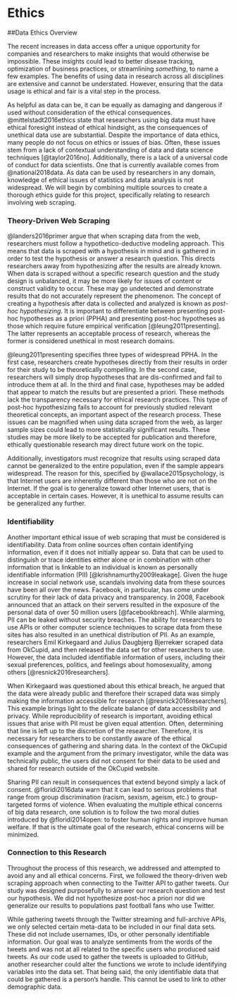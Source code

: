 # Ethics {#ethics}

##Data Ethics Overview

The recent increases in data access offer a unique opportunity for companies and researchers to make insights that would otherwise be impossible. These insights could lead to better disease tracking, optimization of business practices, or streamlining _something_, to name a few examples. The benefits of using data in research across all disciplines are extensive and cannot be understated. However, ensuring that the data usage is ethical and fair is a vital step in the process. 

As helpful as data can be, it can be equally as damaging and dangerous if used without consideration of the ethical consequences. @mittelstadt2016ethics state that researchers using big data must have ethical foresight instead of ethical hindsight, as the consequences of unethical data use are substantial. Despite the importance of data ethics, many people do not focus on ethics or issues of bias. Often, these issues stem from a lack of contextual understanding of data and data science techniques [@taylor2016no]. Additionally, there is a lack of a universal code of conduct for data scientists. One that is currently available comes from @national2018data. As data can be used by researchers in any domain, knowledge of ethical issues of statistics and data analysis is not widespread. We will begin by combining multiple sources to create a thorough ethics guide for this project, specifically relating to research involving web scraping. 

### Theory-Driven Web Scraping

@landers2016primer argue that when scraping data from the web, researchers must follow a hypothetico-deductive modeling approach. This means that data is scraped with a hypothesis in mind and is gathered in order to test the hypothesis or answer a research question. This directs researchers away from hypothesizing after the results are already known. When data is scraped without a specific research question and the study design is unbalanced, it may be more likely for issues of content or construct validity to occur. These may go undetected and demonstrate results that do not accurately represent the phenomenon. The concept of creating a hypothesis after data is collected and analyzed is known as *post-hoc hypothesizing*. It is important to differentiate between presenting post-hoc hypotheses as a priori (PPHA) and presenting post-hoc hypotheses as those which require future empirical verification [@leung2011presenting]. The latter represents an acceptable process of research, whereas the former is considered unethical in most research domains.

@leung2011presenting specifies three types of widespread PPHA. In the first case, researchers create hypotheses directly from their results in order for their study to be theoretically compelling. In the second case, researchers will simply drop hypotheses that are dis-confirmed and fail to introduce them at all. In the third and final case, hypotheses may be added that appear to match the results but are presented a priori. These methods lack the transparency necessary for ethical research practices. This type of post-hoc hypothesizing fails to account for previously studied relevant theoretical concepts, an important aspect of the research process. These issues can be magnified when using data scraped from the web, as larger sample sizes could lead to more statistically significant results. These studies may be more likely to be accepted for publication and therefore, ethically questionable research may direct future work on the topic. 

Additionally, investigators must recognize that results using scraped data cannot be generalized to the entire population, even if the sample appears widespread. The reason for this, specified by @wallace2015psychology, is that Internet users are inherently different than those who are not on the Internet. If the goal is to generalize toward other Internet users, that is acceptable in certain cases. However, it is unethical to assume results can be generalized any further. 

### Identifiability

Another important ethical issue of web scraping that must be considered is identifiability. Data from online sources often contain identifying information, even if it does not initially appear so. Data that can be used to distinguish or trace identities either alone or in combination with other information that is linkable to an individual is known as personally identifiable information (PII)  [@krishnamurthy2009leakage]. Given the huge increase in social network use, scandals involving data from these sources have been all over the news. Facebook, in particular, has come under scrutiny for their lack of data privacy and transparency. In 2008, Facebook announced that an attack on their servers resulted in the exposure of the personal data of over 50 million users [@facebookbreach]. While alarming, PII can be leaked without security breaches. The ability for researchers to use APIs or other computer science techniques to scrape data from these sites has also resulted in an unethical distribution of PII. As an example, researchers Emil Kirkegaard and Julius Daugbjerg Bjerrekær scraped data from OkCupid, and then released the data set for other researchers to use. However, the data included identifiable information of users, including their sexual preferences, politics, and feelings about homosexuality, among others [@resnick2016researchers]. 

When Kirkegaard was questioned about this ethical breach, he argued that the data were already public and therefore their scraped data was simply making the information accessible for research [@resnick2016researchers]. This example brings light to the delicate balance of data accessibility and privacy. While reproducibility of research is important, avoiding ethical issues that arise with PII must be given equal attention. Often, determining that line is left up to the discretion of the researcher. Therefore, it is necessary for researchers to be constantly aware of the ethical consequences of gathering and sharing data. In the context of the OkCupid example and the argument from the primary investigator, while the data was technically public, the users did not consent for their data to be used and shared for research outside of the OkCupid website. 

Sharing PII can result in consequences that extend beyond simply a lack of consent. @floridi2016data warn that it can lead to serious problems that range from group discrimination (racism, sexism, ageism, etc.) to group-targeted forms of violence. When evaluating the multiple ethical concerns of big data research, one solution is to follow the two moral duties introduced by @floridi2014open: to foster human rights and improve human welfare. If that is the ultimate goal of the research, ethical concerns will be minimized.

### Connection to this Research

Throughout the process of this research, we addressed and attempted to avoid any and all ethical concerns. First, we followed the theory-driven web scraping approach when connecting to the Twitter API to gather tweets. Our study was designed purposefully to answer our research question and test our hypothesis. We did not hypothesize post-hoc a priori nor did we generalize our results to populations past football fans who use Twitter. 

While gathering tweets through the Twitter streaming and full-archive APIs, we only selected certain meta-data to be included in our final data sets. These did not include usernames, IDs, or other personally identifiable information. Our goal was to analyze sentiments from the words of the tweets and was not at all related to the specific users who produced said tweets. As our code used to gather the tweets is uploaded to GitHub, another researcher could alter the functions we wrote to include identifying variables into the data set. That being said, the only identifiable data that could be gathered is a person's handle. This cannot be used to link to other demographic data.
